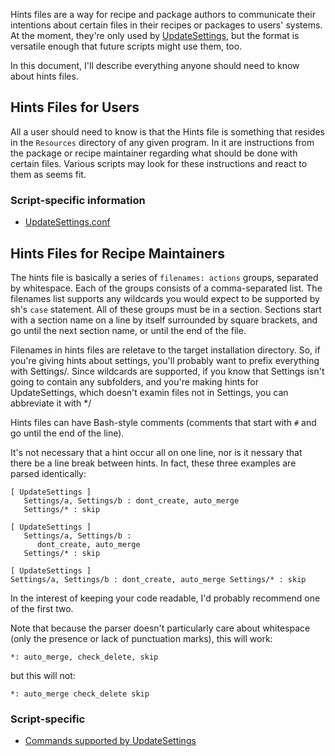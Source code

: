 Hints files are a way for recipe and package authors to communicate their intentions about certain files in their recipes or packages to users' systems. At the moment, they're only used by [[UpdateSettings]], but the format is versatile enough that future scripts might use them, too.

In this document, I'll describe everything anyone should need to know about hints files.

== Hints Files for Users ==
All a user should need to know is that the Hints file is something that resides in the <code>Resources</code> directory of any given program. In it are instructions from the package or recipe maintainer regarding what should be done with certain files. Various scripts may look for these instructions and react to them as seems fit.

=== Script-specific information ===
* [[UpdateSettings#hintsEnabled.3D.3Cyes.7Cno.3E|UpdateSettings.conf]]



== Hints Files for Recipe Maintainers ==
The hints file is basically a series of <code>filenames: actions</code> groups, separated by whitespace. Each of the groups consists of a comma-separated list. The filenames list supports any wildcards you would expect to be supported by sh's <code>case</code> statement. All of these groups must be in a section. Sections start with a section name on a line by itself surrounded by square brackets, and go until the next section name, or until the end of the file. 

Filenames in hints files are reletave to the target installation directory. So, if you're giving hints about settings, you'll probably want to prefix everything with Settings/. Since wildcards are supported, if you know that Settings isn't going to contain any subfolders, and you're making hints for UpdateSettings, which doesn't examin files not in Settings, you can abbreviate it with */

Hints files can have Bash-style comments (comments that start with <code>#</code> and go until the end of the line).

It's not necessary that a hint occur all on one line, nor is it nessary that there be a line break between hints. In fact, these three examples are parsed identically:
<pre>
[ UpdateSettings ]
   Settings/a, Settings/b : dont_create, auto_merge
   Settings/* : skip
</pre>

<pre>
[ UpdateSettings ]
   Settings/a, Settings/b : 
      dont_create, auto_merge
   Settings/* : skip
</pre>

<pre>
[ UpdateSettings ]
Settings/a, Settings/b : dont_create, auto_merge Settings/* : skip
</pre>

In the interest of keeping your code readable, I'd probably recommend one of the first two.

Note that because the parser doesn't particularly care about whitespace (only the presence or lack of punctuation marks), this will work:
<pre>
*: auto_merge, check_delete, skip
</pre>

but this will not:
<pre>
*: auto_merge check_delete skip
</pre>


=== Script-specific ===
* [[UpdateSettings#Configuring UpdateSettings|Commands supported by UpdateSettings]]

{{Reference}}
